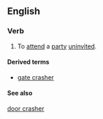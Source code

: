 {{rfd}}
==English==

===Verb===
{{en-verb|gate crash|es}}

# To [[attend]] a [[party]] [[uninvited]].

====Derived terms====
* [[gate crasher]]

====See also====
[[door crasher]]